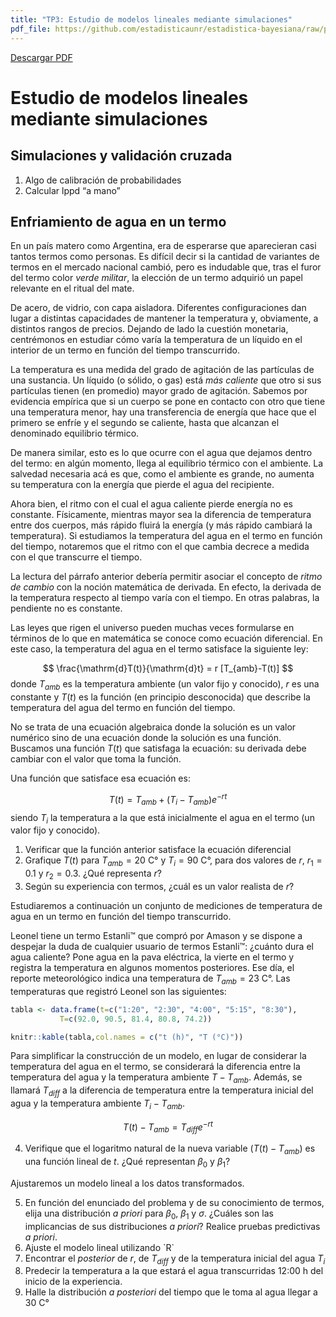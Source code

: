 ```yaml
---
title: "TP3: Estudio de modelos lineales mediante simulaciones"
pdf_file: https://github.com/estadisticaunr/estadistica-bayesiana/raw/pdf/trabajos_practicos/03_tp3.pdf
---
```


::: {.content-visible when-format="html"}
[Descargar PDF](%7B%7B%3C%20meta%20pdf_file%20%3E%7D%7D)
:::

# Estudio de modelos lineales mediante simulaciones

## Simulaciones y validación cruzada

1.  Algo de calibración de probabilidades
2.  Calcular lppd "a mano"

## Enfriamiento de agua en un termo

En un país matero como Argentina, era de esperarse que aparecieran casi tantos termos como personas. Es difícil decir si la cantidad de variantes de termos en el mercado nacional cambió, pero es indudable que, tras el furor del termo color *verde militar*, la elección de un termo adquirió un papel relevante en el ritual del mate.

De acero, de vidrio, con capa aisladora. Diferentes configuraciones dan lugar a distintas capacidades de mantener la temperatura y, obviamente, a distintos rangos de precios. Dejando de lado la cuestión monetaria, centrémonos en estudiar cómo varía la temperatura de un líquido en el interior de un termo en función del tiempo transcurrido.

La temperatura es una medida del grado de agitación de las partículas de una sustancia. Un líquido (o sólido, o gas) está *más caliente* que otro si sus partículas tienen (en promedio) mayor grado de agitación. Sabemos por evidencia empírica que si un cuerpo se pone en contacto con otro que tiene una temperatura menor, hay una transferencia de energía que hace que el primero se enfríe y el segundo se caliente, hasta que alcanzan el denominado equilibrio térmico.

De manera similar, esto es lo que ocurre con el agua que dejamos dentro del termo: en algún momento, llega al equilibrio térmico con el ambiente. La salvedad necesaria acá es que, como el ambiente es grande, no aumenta su temperatura con la energía que pierde el agua del recipiente.

Ahora bien, el ritmo con el cual el agua caliente pierde energía no es constante. Físicamente, mientras mayor sea la diferencia de temperatura entre dos cuerpos, más rápido fluirá la energía (y más rápido cambiará la temperatura). Si estudiamos la temperatura del agua en el termo en función del tiempo, notaremos que el ritmo con el que cambia decrece a medida con el que transcurre el tiempo.

La lectura del párrafo anterior debería permitir asociar el concepto de *ritmo de cambio* con la noción matemática de derivada. En efecto, la derivada de la temperatura respecto al tiempo varía con el tiempo. En otras palabras, la pendiente no es constante.

Las leyes que rigen el universo pueden muchas veces formularse en términos de lo que en matemática se conoce como ecuación diferencial. En este caso, la temperatura del agua en el termo satisface la siguiente ley:

$$
\frac{\mathrm{d}T(t)}{\mathrm{d}t} = r [T_{amb}-T(t)]
$$ donde $T_{amb}$ es la temperatura ambiente (un valor fijo y conocido), $r$ es una constante y $T(t)$ es la función (en principio desconocida) que describe la temperatura del agua del termo en función del tiempo.

No se trata de una ecuación algebraica donde la solución es un valor numérico sino de una ecuación donde la solución es una función. Buscamos una función $T(t)$ que satisfaga la ecuación: su derivada debe cambiar con el valor que toma la función.

Una función que satisface esa ecuación es:

$$
T(t) = T_{amb} + (T_i - T_{amb})e^{-rt}
$$ siendo $T_i$ la temperatura a la que está inicialmente el agua en el termo (un valor fijo y conocido).

1.  Verificar que la función anterior satisface la ecuación diferencial
2.  Grafique $T(t)$ para $T_{amb} = 20 \text{ C°}$ y $T_i = 90 \text{ C°}$, para dos valores de $r$, $r_1=0.1$ y $r_2 = 0.3$. ¿Qué representa $r$?
3.  Según su experiencia con termos, ¿cuál es un valor realista de $r$?

Estudiaremos a continuación un conjunto de mediciones de temperatura de agua en un termo en función del tiempo transcurrido.

Leonel tiene un termo Estanli™ que compró por Amason y se dispone a despejar la duda de cualquier usuario de termos Estanli™: ¿cuánto dura el agua caliente? Pone agua en la pava eléctrica, la vierte en el termo y registra la temperatura en algunos momentos posteriores. Ese día, el reporte meteorológico indica una temperatura de $T_{amb}=23\text{ C°}$. Las temperaturas que registró Leonel son las siguientes:

```r
tabla <- data.frame(t=c("1:20", "2:30", "4:00", "5:15", "8:30"),
           T=c(92.0, 90.5, 81.4, 80.8, 74.2))

knitr::kable(tabla,col.names = c("t (h)", "T (°C)"))
```

Para simplificar la construcción de un modelo, en lugar de considerar la temperatura del agua en el termo, se considerará la diferencia entre la temperatura del agua y la temperatura ambiente $T-T_{amb}$. Además, se llamará $T_{diff}$ a la diferencia de temperatura entre la temperatura inicial del agua y la temperatura ambiente $T_i - T_{amb}$.

$$
T(t) - T_{amb} = T_{diff} e^{-rt}
$$

4.  Verifique que el logaritmo natural de la nueva variable ($T(t) - T_{amb}$) es una función lineal de $t$. ¿Qué representan $\beta_0$ y $\beta_1$?

Ajustaremos un modelo lineal a los datos transformados.

5.  En función del enunciado del problema y de su conocimiento de termos, elija una distribución *a priori* para $\beta_0$, $\beta_1$ y $\sigma$. ¿Cuáles son las implicancias de sus distribuciones *a priori*? Realice pruebas predictivas *a priori*.
6.  Ajuste el modelo lineal utilizando \`R\`
7.  Encontrar el *posterior* de $r$, de $T_{diff}$ y de la temperatura inicial del agua $T_i$
8.  Predecir la temperatura a la que estará el agua transcurridas 12:00 h del inicio de la experiencia.
9.  Halle la distribución *a posteriori* del tiempo que le toma al agua llegar a $30\text{ C°}$
